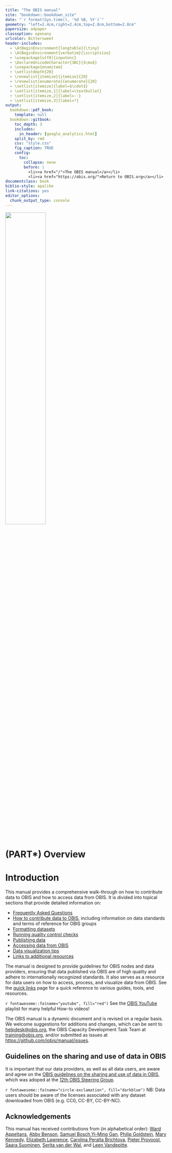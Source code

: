 ```yaml
--- 
title: "The OBIS manual"
site: "bookdown::bookdown_site"
date: "`r format(Sys.time(), '%d %B, %Y')`"
geometry: "left=2.4cm,right=2.4cm,top=2.8cm,bottom=2.8cm"
papersize: a4paper
classoption: openany
urlcolor: Bittersweet
header-includes:
  - \AtBeginEnvironment{longtable}{\tiny}
  - \AtBeginEnvironment{verbatim}{\scriptsize}
  - \usepackage[utf8]{inputenc}
  - \DeclareUnicodeCharacter{3BC}{$\mu$}
  - \usepackage{enumitem}
  - \setlistdepth{20}
  - \renewlist{itemize}{itemize}{20}
  - \renewlist{enumerate}{enumerate}{20}
  - \setlist[itemize]{label=$\cdot$}
  - \setlist[itemize,1]{label=\textbullet}
  - \setlist[itemize,2]{label=--}
  - \setlist[itemize,3]{label=*}
output:
  bookdown::pdf_book:
    template: null
  bookdown::gitbook:
    toc_depth: 3
    includes:
      in_header: [google_analytics.html]
    split_by: rmd
    css: "style.css"
    fig_caption: TRUE
    config:
      toc:
        collapse: none
        before: |
          <li><a href="/">The OBIS manual</a></li>
          <li><a href="https://obis.org/">Return to OBIS.org</a></li>
documentclass: book
biblio-style: apalike
link-citations: yes
editor_options: 
  chunk_output_type: console
---
```


\newpage

![](images/obis_logo.png){width=50%}

# (PART\*) Overview {-}
# Introduction

This manual provides a comprehensive walk-through on how to contribute data to OBIS and how to access data from OBIS.  It is divided into topical sections that provide detailed information on:

* [Frequently Asked Questions](FAQ.html) 
* [How to contribute data to OBIS,](contribute.html) including information on data standards and terms of reference for OBIS groups
* [Formatting datasets](formatting.html)
* [Running quality control checks](data_qc.html)
* [Publishing data](data_publication.html)
* [Accessing data from OBIS](access.html)
* [Data visualization tips](dataviz.html)
* [Links to additional resources](other_resources.html)

The manual is designed to provide guidelines for OBIS nodes and data providers, ensuring that data published via OBIS are of high quality and adhere to internationally recognized standards. It also serves as a resource for data users on how to access, process, and visualize data from OBIS. See the [quick links](linklist.html) page for a quick reference to various guides, tools, and resources.

<div class="callbox-blue">

`r fontawesome::fa(name="youtube", fill="red")` See the [OBIS YouTube](https://www.youtube.com/playlist?list=PLlgUwSvpCFS4TS7ZN0fhByj_3EBZ5lXbF) playlist for many helpful How-to videos!

</div>

The OBIS manual is a dynamic document and is revised on a regular basis. We welcome suggestions for additions and changes, which can be sent to [helpdesk@obis.org](mailto:helpdesk@obis.org), the OBIS Capacity Development Task Team at [training@obis.org](mailto:training@iobis.org), and/or submitted as issues at <https://github.com/iobis/manual/issues>. 


## Guidelines on the sharing and use of data in OBIS

It is important that our data providers, as well as all data users, are aware and agree on the [OBIS guidelines on the sharing and use of data in OBIS](policy.html), which was adoped at the [12th OBIS Steering Group](https://oceanexpert.org/event/3965).

<div class="callbox-blue">

`r fontawesome::fa(name="circle-exclamation", fill="darkblue")` NB: Data users should be aware of the licenses associated with any dataset downloaded from OBIS (e.g. CC0, CC-BY, CC-BY-NC).

</div>

## Acknowledgements

This manual has received contributions from (in alphabetical order): [Ward Appeltans](https://www.oceanexpert.net/expert/11770), [Abby Benson](https://orcid.org/0000-0002-4391-107X), [Samuel Bosch](https://www.oceanexpert.net/expert/26577),[Yi-Ming Gan](https://orcid.org/0000-0001-7087-2646), [Philip Goldstein](https://www.oceanexpert.net/expert/18051), [Mary Kennedy](https://www.oceanexpert.net/expert/13557), [Elizabeth Lawrence](https://oceanexpert.org/expert/50997), [Carolina Peralta Brichtova](https://oceanexpert.org/expert/26345), [Pieter Provoost](https://www.oceanexpert.net/expert/26192), [Saara Suominen](https://oceanexpert.org/expert/43352), [Serita van der Wal](https://oceanexpert.org/expert/49876), and [Leen Vandepitte](https://www.oceanexpert.net/expert/12313).
 
